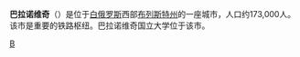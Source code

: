'''巴拉诺维奇'''（{{lang-be|Баранавiчы}}）是位于[[白俄罗斯|白俄罗斯]]西部[[布列斯特州|布列斯特州]]的一座城市，人口约173,000人。该市是重要的铁路枢纽。巴拉诺维奇国立大学位于该市。

{{coord|53|08|N|26|01|E|display=title}}
{{Brest Region}}
{{Authority control}}
[[Category:布列斯特州城市|B]]
{{belarus-geo-stub}}